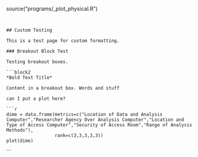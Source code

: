 source("programs/_plot_physical.R")
```


## Custom Testing

This is a test page for custom formatting.

### Breakout Block Test

Testing breakout boxes.

```block2
*Bold Text Title*

Content in a breakout box. Words and stuff

can I put a plot here?
  
```r
dime = data.frame(metrics=c("Location of Data and Analysis Computer","Researcher Agency Over Analysis Computer","Location and Type of Access Computer","Security of Access Room","Range of Analysis Methods"),
                  rank=c(3,3,3,3,3))
plot(dime)
```

```
